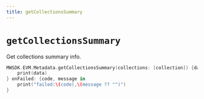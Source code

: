 ```yaml
---
title: getCollectionsSummary
---
```


# `getCollectionsSummary`
Get collections summary info.
```Swift
MWSDK.EVM.Metadata.getCollectionsSummary(collections: [collection]) {data in
    print(data)
} onFailed: {code, message in
    print("failed:\(code),\(message ?? "")")
}
```